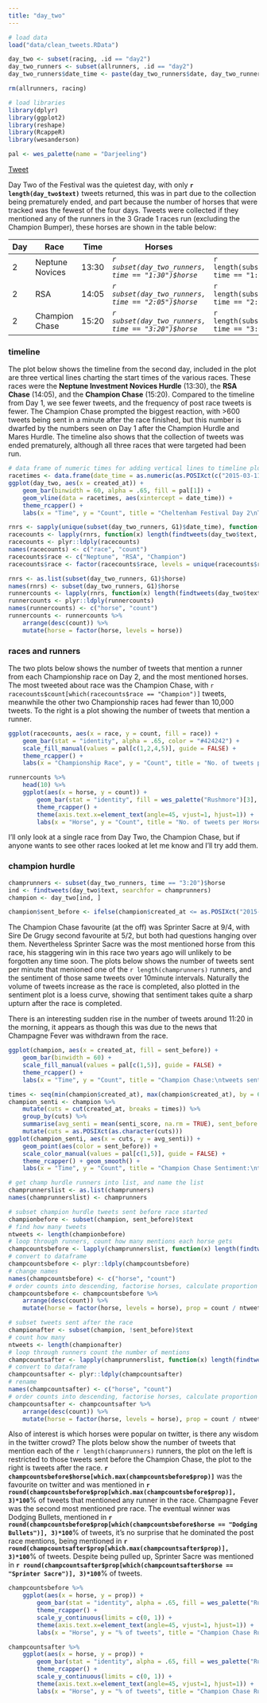 ```yaml
---
title: "day_two"
---
```


```r
# load data
load("data/clean_tweets.RData")

day_two <- subset(racing, .id == "day2")
day_two_runners <- subset(allrunners, .id == "day2")
day_two_runners$date_time <- paste(day_two_runners$date, day_two_runners$time)

rm(allrunners, racing)
```

```r
# load libraries
library(dplyr)
library(ggplot2)
library(reshape)
library(RcappeR)
library(wesanderson)

pal <- wes_palette(name = "Darjeeling")
```

<a href="https://twitter.com/share" class="twitter-share-button" data-url="http://durtal.github.io/cheltenham-festival-2015-twitter/day_two.html" data-text="Cheltenham Festival 2015 Day Two" data-via="UTVilla" data-related="_RcappeR" data-hashtags="rstats,CheltenhamFestival">Tweet</a>
<script>!function(d,s,id){var js,fjs=d.getElementsByTagName(s)[0],p=/^http:/.test(d.location)?'http':'https';if(!d.getElementById(id)){js=d.createElement(s);js.id=id;js.src=p+'://platform.twitter.com/widgets.js';fjs.parentNode.insertBefore(js,fjs);}}(document, 'script', 'twitter-wjs');</script>

Day Two of the Festival was the quietest day, with only **`r length(day_two$text)`** tweets returned, this was in part due to the collection being prematurely ended, and part because the number of horses that were tracked was the fewest of the four days.  Tweets were collected if they mentioned any of the runners in the 3 Grade 1 races run (excluding the Champion Bumper), these horses are shown in the table below:

Day | Race | Time |Horses | n
----|------|------|-------|---
2 | Neptune Novices | 13:30 | _`r subset(day_two_runners, time == "1:30")$horse`_ | `r length(subset(day_two_runners, time == "1:30")$horse)`
2 | RSA | 14:05 | _`r subset(day_two_runners, time == "2:05")$horse`_ | `r length(subset(day_two_runners, time == "2:05")$horse)`
2 | Champion Chase | 15:20 | _`r subset(day_two_runners, time == "3:20")$horse`_ | `r length(subset(day_two_runners, time == "3:20")$horse)`

### timeline

The plot below shows the timeline from the second day, included in the plot are three vertical lines charting the start times of the various races.  These races were the **Neptune Investment Novices Hurdle** (13:30), the **RSA Chase** (14:05), and the **Champion Chase** (15:20).  Compared to the timeline from Day 1, we see fewer tweets, and the frequency of post race tweets is fewer.  The Champion Chase prompted the biggest reaction, with >600 tweets being sent in a minute after the race finished, but this number is dwarfed by the numbers seen on Day 1 after the Champion Hurdle and Mares Hurdle.  The timeline also shows that the collection of tweets was ended prematurely, although all three races that were targeted had been run.

```r
# data frame of numeric times for adding vertical lines to timeline plot
racetimes <- data.frame(date_time = as.numeric(as.POSIXct(c("2015-03-11 13:30", "2015-03-11 14:05","2015-03-11 15:20"))))
ggplot(day_two, aes(x = created_at)) +
    geom_bar(binwidth = 60, alpha = .65, fill = pal[1]) +
    geom_vline(data = racetimes, aes(xintercept = date_time)) +
    theme_rcapper() +
    labs(x = "Time", y = "Count", title = "Cheltenham Festival Day 2\nTweet timeline")
```

```r
rnrs <- sapply(unique(subset(day_two_runners, G1)$date_time), function(x) subset(day_two_runners, date_time == x)$horse)
racecounts <- lapply(rnrs, function(x) length(findtweets(day_two$text, x, counts = TRUE)))
racecounts <- plyr::ldply(racecounts)
names(racecounts) <- c("race", "count")
racecounts$race <- c("Neptune", "RSA", "Champion")
racecounts$race <- factor(racecounts$race, levels = unique(racecounts$race))

rnrs <- as.list(subset(day_two_runners, G1)$horse)
names(rnrs) <- subset(day_two_runners, G1)$horse
runnercounts <- lapply(rnrs, function(x) length(findtweets(day_two$text, x, counts = TRUE)))
runnercounts <- plyr::ldply(runnercounts)
names(runnercounts) <- c("horse", "count")
runnercounts <- runnercounts %>% 
    arrange(desc(count)) %>%
    mutate(horse = factor(horse, levels = horse))
```

### races and runners

The two plots below shows the number of tweets that mention a runner from each Championship race on Day 2, and the most mentioned horses.  The most tweeted about race was the Champion Chase, with `r racecounts$count[which(racecounts$race == "Champion")]` tweets, meanwhile the other two Championship races had fewer than 10,000 tweets.  To the right is a plot showing the number of tweets that mention a runner.

<div class="row">
<div class="col-md-6">
```r
ggplot(racecounts, aes(x = race, y = count, fill = race)) +
    geom_bar(stat = "identity", alpha = .65, color = "#424242") +
    scale_fill_manual(values = pal[c(1,2,4,5)], guide = FALSE) +
    theme_rcapper() +
    labs(x = "Championship Race", y = "Count", title = "No. of tweets per Championship Race")
```
</div>
<div class="col-md-6">
```r
runnercounts %>%
    head(10) %>%
    ggplot(aes(x = horse, y = count)) +
        geom_bar(stat = "identity", fill = wes_palette("Rushmore")[3], alpha = .65, color = "#424242") +
        theme_rcapper() +
        theme(axis.text.x=element_text(angle=45, vjust=1, hjust=1)) +
        labs(x = "Horse", y = "Count", title = "No. of tweets per Horse")
```
</div>
</div>

I'll only look at a single race from Day Two, the Champion Chase, but if anyone wants to see other races looked at let me know and I'll try add them.

### champion hurdle

```r
champrunners <- subset(day_two_runners, time == "3:20")$horse
ind <- findtweets(day_two$text, searchfor = champrunners)
champion <- day_two[ind, ]

champion$sent_before <- ifelse(champion$created_at <= as.POSIXct("2015-03-11 15:20"), TRUE, FALSE)
```

The Champion Chase favourite (at the off) was Sprinter Sacre at 9/4, with Sire De Grugy second favourite at 5/2, but both had questions hanging over them.  Nevertheless Sprinter Sacre was the most mentioned horse from this race, his staggering win in this race two years ago will unlikely to be forgotten any time soon.  The plots below shows the number of tweets sent per minute that menioned one of the `r length(champrunners)` runners, and the sentiment of those same tweets over 10minute intervals.  Naturally the volume of tweets increase as the race is completed, also plotted in the sentiment plot is a loess curve, showing that sentiment takes quite a sharp upturn after the race is completed.

There is an interesting sudden rise in the number of tweets around 11:20 in the morning, it appears as though this was due to the news that Champagne Fever was withdrawn from the race.

<div class="row">
<div class="col-md-6">
```r
ggplot(champion, aes(x = created_at, fill = sent_before)) +
    geom_bar(binwidth = 60) +
    scale_fill_manual(values = pal[c(1,5)], guide = FALSE) +
    theme_rcapper() +
    labs(x = "Time", y = "Count", title = "Champion Chase:\ntweets sent before race (blue) and after (red)")
```
</div>
<div class="col-md-6">
```r
times <- seq(min(champion$created_at), max(champion$created_at), by = 600)
champion_senti <- champion %>%
    mutate(cuts = cut(created_at, breaks = times)) %>%
    group_by(cuts) %>%
    summarise(avg_senti = mean(senti_score, na.rm = TRUE), sent_before = sent_before[1]) %>%
    mutate(cuts = as.POSIXct(as.character(cuts)))
ggplot(champion_senti, aes(x = cuts, y = avg_senti)) +
    geom_point(aes(color = sent_before)) +
    scale_color_manual(values = pal[c(1,5)], guide = FALSE) +
    theme_rcapper() + geom_smooth() +
    labs(x = "Time", y = "Count", title = "Champion Chase Sentiment:\ntweets sent before race (blue) and after (red)")
```
</div>
</div>

```r
# get champ hurdle runners into list, and name the list
champrunnerslist <- as.list(champrunners)
names(champrunnerslist) <- champrunners

# subset champion hurdle tweets sent before race started
championbefore <- subset(champion, sent_before)$text
# find how many tweets
ntweets <- length(championbefore)
# loop through runners, count how many mentions each horse gets
champcountsbefore <- lapply(champrunnerslist, function(x) length(findtweets(championbefore, searchfor = x, counts = T)))
# convert to dataframe
champcountsbefore <- plyr::ldply(champcountsbefore)
# change names
names(champcountsbefore) <- c("horse", "count")
# order counts into descending, factorise horses, calculate proportion of tweets and plot
champcountsbefore <- champcountsbefore %>%
    arrange(desc(count)) %>%
    mutate(horse = factor(horse, levels = horse), prop = count / ntweets)

# subset tweets sent after the race
championafter <- subset(champion, !sent_before)$text
# count how many
ntweets <- length(championafter)
# loop through runners count the number of mentions
champcountsafter <- lapply(champrunnerslist, function(x) length(findtweets(championafter, searchfor = x, counts = T)))
# convert to dataframe
champcountsafter <- plyr::ldply(champcountsafter)
# rename
names(champcountsafter) <- c("horse", "count")
# order counts into descending, factorise horses, calculate proportion of tweets and plot
champcountsafter <- champcountsafter %>%
    arrange(desc(count)) %>%
    mutate(horse = factor(horse, levels = horse), prop = count / ntweets)
```

Also of interest is which horses were popular on twitter, is there any wisdom in the twitter crowd?  The plots below show the number of tweets that mention each of the `r length(champrunners)` runners, the plot on the left is restricted to those tweets sent before the Champion Chase, the plot to the right is tweets after the race.  **`r champcountsbefore$horse[which.max(champcountsbefore$prop)]`** was the favourite on twitter and was mentioned in **`r round(champcountsbefore$prop[which.max(champcountsbefore$prop)], 3)*100`**% of tweets that mentioned any runner in the race.  Champagne Fever was the second most mentioned pre race.  The eventual winner was Dodging Bullets, mentioned in **`r round(champcountsbefore$prop[which(champcountsbefore$horse == "Dodging Bullets")], 3)*100`**% of tweets, it's no surprise that he dominated the post race mentions, being mentioned in **`r round(champcountsafter$prop[which.max(champcountsafter$prop)], 3)*100`**% of tweets.  Despite being pulled up, Sprinter Sacre was mentioned in **`r round(champcountsafter$prop[which(champcountsafter$horse == "Sprinter Sacre")], 3)*100`**% of tweets.

<div class="row">
<div class="col-md-6">
```r
champcountsbefore %>%
    ggplot(aes(x = horse, y = prop)) +
        geom_bar(stat = "identity", alpha = .65, fill = wes_palette("Rushmore")[3], color = "#424242") +
        theme_rcapper() +
        scale_y_continuous(limits = c(0, 1)) +
        theme(axis.text.x=element_text(angle=45, vjust=1, hjust=1)) +
        labs(x = "Horse", y = "% of tweets", title = "Champion Chase Runners\n% of mentions before race")
```
</div>
<div class="col-md-6">
```r
champcountsafter %>%
    ggplot(aes(x = horse, y = prop)) +
        geom_bar(stat = "identity", alpha = .65, fill = wes_palette("Rushmore")[3], color = "#424242") +
        theme_rcapper() +
        scale_y_continuous(limits = c(0, 1)) +
        theme(axis.text.x=element_text(angle=45, vjust=1, hjust=1)) +
        labs(x = "Horse", y = "% of tweets", title = "Champion Chase Runners\n% of mentions post race")
```
</div>
</div>
